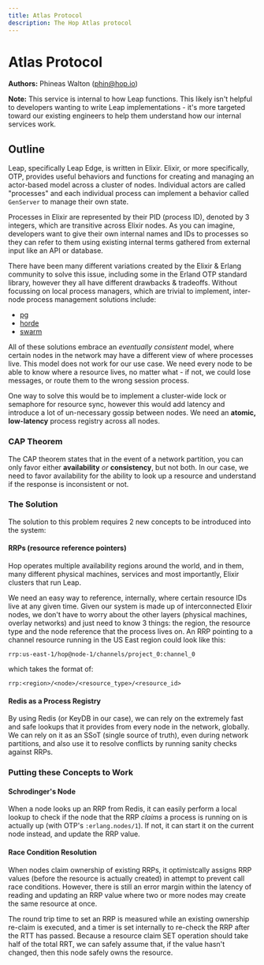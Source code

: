 ```yaml
---
title: Atlas Protocol
description: The Hop Atlas protocol
---
```


# Atlas Protocol

**Authors:** Phineas Walton (phin@hop.io)

**Note:** This service is internal to how Leap functions. This likely isn't helpful to developers wanting to write Leap implementations - it's more targeted toward our existing engineers to help them understand how our internal services work.

## Outline

Leap, specifically Leap Edge, is written in Elixir. Elixir, or more specifically, OTP, provides useful behaviors and functions for creating and managing an actor-based model across a cluster of nodes. Individual actors are called "processes" and each individual process can implement a behavior called `GenServer` to manage their own state.

Processes in Elixir are represented by their PID (process ID), denoted by 3 integers, which are transitive across Elixir nodes. As you can imagine, developers want to give their own internal names and IDs to processes so they can refer to them using existing internal terms gathered from external input like an API or database.

There have been many different variations created by the Elixir & Erlang community to solve this issue, including some in the Erland OTP standard library, however they all have different drawbacks & tradeoffs. Without focussing on local process managers, which are trivial to implement, inter-node process management solutions include:

- [pg](https://www.erlang.org/doc/man/pg.html)
- [horde](https://github.com/derekkraan/horde)
- [swarm](https://github.com/bitwalker/swarm)

All of these solutions embrace an _eventually consistent_ model, where certain nodes in the network may have a different view of where processes live. This model does not work for our use case. We need every node to be able to know where a resource lives, no matter what - if not, we could lose messages, or route them to the wrong session process.

One way to solve this would be to implement a cluster-wide lock or semaphore for resource sync, however this would add latency and introduce a lot of un-necessary gossip between nodes. We need an **atomic, low-latency** process registry across all nodes.

### CAP Theorem

The CAP theorem states that in the event of a network partition, you can only favor either **availability** _or_ **consistency**, but not both. In our case, we need to favor availability for the ability to look up a resource and understand if the response is inconsistent or not.

### The Solution

The solution to this problem requires 2 new concepts to be introduced into the system:

#### RRPs (resource reference pointers)

Hop operates multiple availability regions around the world, and in them, many different physical machines, services and most importantly, Elixir clusters that run Leap.

We need an easy way to reference, internally, where certain resource IDs live at any given time. Given our system is made up of interconnected Elixir nodes, we don't have to worry about the other layers (physical machines, overlay networks) and just need to know 3 things: the region, the resource type and the node reference that the process lives on. An RRP pointing to a channel resource running in the US East region could look like this:

`rrp:us-east-1/hop@node-1/channels/project_0:channel_0`

which takes the format of:

`rrp:<region>/<node>/<resource_type>/<resource_id>`

#### Redis as a Process Registry

By using Redis (or KeyDB in our case), we can rely on the extremely fast and safe lookups that it provides from every node in the network, globally. We can rely on it as an SSoT (single source of truth), even during network partitions, and also use it to resolve conflicts by running sanity checks against RRPs.

### Putting these Concepts to Work

#### Schrodinger's Node

When a node looks up an RRP from Redis, it can easily perform a local lookup to check if the node that the RRP _claims_ a process is running on is actually up (with OTP's `:erlang.nodes/1`). If not, it can start it on the current node instead, and update the RRP value.

#### Race Condition Resolution

When nodes claim ownership of existing RRPs, it optimistcally assigns RRP values (before the resource is actually created) in attempt to prevent call race conditions. However, there is still an error margin within the latency of reading and updating an RRP value where two or more nodes may create the same resource at once.

The round trip time to set an RRP is measured while an existing ownership re-claim is executed, and a timer is set internally to re-check the RRP after the RTT has passed. Because a resource claim SET operation should take half of the total RRT, we can safely assume that, if the value hasn't changed, then this node safely owns the resource.
